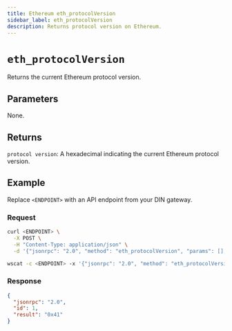 ```yaml
---
title: Ethereum eth_protocolVersion
sidebar_label: eth_protocolVersion
description: Returns protocol version on Ethereum.
---
```



# `eth_protocolVersion`


Returns the current Ethereum protocol version. 

## Parameters

None.

## Returns

`protocol version`: A hexadecimal indicating the current Ethereum protocol version.

## Example

Replace `<ENDPOINT>` with an API endpoint from your DIN gateway.

### Request


<Tabs>
  <TabItem value="curl">

```bash
curl <ENDPOINT> \
  -X POST \
  -H "Content-Type: application/json" \
  -d '{"jsonrpc": "2.0", "method": "eth_protocolVersion", "params": [], "id": 1}'
```

  </TabItem>
  <TabItem value="WSS">

```bash
wscat -c <ENDPOINT> -x '{"jsonrpc": "2.0", "method": "eth_protocolVersion", "params": [], "id": 1}'
```

  </TabItem>
</Tabs>

### Response


<Tabs>
  <TabItem value="JSON">

```json
{
  "jsonrpc": "2.0",
  "id": 1,
  "result": "0x41"
}
```

  </TabItem>
</Tabs>
